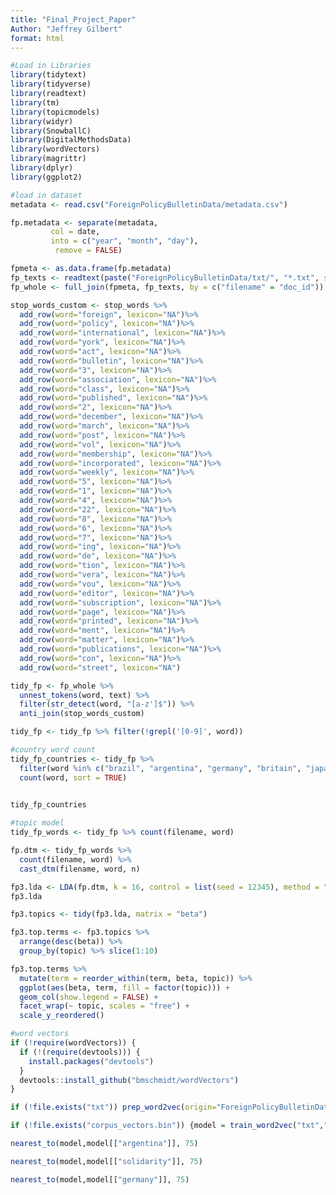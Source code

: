 ```yaml
---
title: "Final_Project_Paper"
Author: "Jeffrey Gilbert"
format: html
---
```



```r
#Load in Libraries
library(tidytext)
library(tidyverse)
library(readtext)
library(tm)
library(topicmodels)
library(widyr)
library(SnowballC)
library(DigitalMethodsData)
library(wordVectors)
library(magrittr)
library(dplyr)
library(ggplot2)
```

```r
#load in dataset
metadata <- read.csv("ForeignPolicyBulletinData/metadata.csv")

fp.metadata <- separate(metadata,
         col = date,
         into = c("year", "month", "day"),
          remove = FALSE)

fpmeta <- as.data.frame(fp.metadata)
fp_texts <- readtext(paste("ForeignPolicyBulletinData/txt/", "*.txt", sep=""))
fp_whole <- full_join(fpmeta, fp_texts, by = c("filename" = "doc_id")) %>% as_tibble() 

stop_words_custom <- stop_words %>% 
  add_row(word="foreign", lexicon="NA")%>%
  add_row(word="policy", lexicon="NA")%>%
  add_row(word="international", lexicon="NA")%>%
  add_row(word="york", lexicon="NA")%>%
  add_row(word="act", lexicon="NA")%>%
  add_row(word="bulletin", lexicon="NA")%>%
  add_row(word="3", lexicon="NA")%>%
  add_row(word="association", lexicon="NA")%>%
  add_row(word="class", lexicon="NA")%>%
  add_row(word="published", lexicon="NA")%>%
  add_row(word="2", lexicon="NA")%>%
  add_row(word="december", lexicon="NA")%>%
  add_row(word="march", lexicon="NA")%>%
  add_row(word="post", lexicon="NA")%>%
  add_row(word="vol", lexicon="NA")%>%
  add_row(word="membership", lexicon="NA")%>%
  add_row(word="incorporated", lexicon="NA")%>%
  add_row(word="weekly", lexicon="NA")%>%
  add_row(word="5", lexicon="NA")%>%
  add_row(word="1", lexicon="NA")%>%
  add_row(word="4", lexicon="NA")%>%
  add_row(word="22", lexicon="NA")%>%
  add_row(word="8", lexicon="NA")%>%
  add_row(word="6", lexicon="NA")%>%
  add_row(word="7", lexicon="NA")%>%
  add_row(word="ing", lexicon="NA")%>%
  add_row(word="de", lexicon="NA")%>%
  add_row(word="tion", lexicon="NA")%>%
  add_row(word="vera", lexicon="NA")%>%
  add_row(word="vou", lexicon="NA")%>%
  add_row(word="editor", lexicon="NA")%>%
  add_row(word="subscription", lexicon="NA")%>%
  add_row(word="page", lexicon="NA")%>%
  add_row(word="printed", lexicon="NA")%>%
  add_row(word="ment", lexicon="NA")%>%
  add_row(word="matter", lexicon="NA")%>%
  add_row(word="publications", lexicon="NA")%>%
  add_row(word="con", lexicon="NA")%>%
  add_row(word="street", lexicon="NA")

tidy_fp <- fp_whole %>%
  unnest_tokens(word, text) %>% 
  filter(str_detect(word, "[a-z']$")) %>% 
  anti_join(stop_words_custom)

tidy_fp <- tidy_fp %>% filter(!grepl('[0-9]', word))
```


```r
#country word count
tidy_fp_countries <- tidy_fp %>% 
  filter(word %in% c("brazil", "argentina", "germany", "britain", "japan", "mexico", "soviet", "russia", "america", "chile", "venezuela")) %>% 
  count(word, sort = TRUE)
 

tidy_fp_countries
```

```r
#topic model
tidy_fp_words <- tidy_fp %>% count(filename, word)

fp.dtm <- tidy_fp_words %>% 
  count(filename, word) %>% 
  cast_dtm(filename, word, n)

fp3.lda <- LDA(fp.dtm, k = 16, control = list(seed = 12345), method = "Gibbs", alpha = 0.5)
fp3.lda

fp3.topics <- tidy(fp3.lda, matrix = "beta")

fp3.top.terms <- fp3.topics %>%
  arrange(desc(beta)) %>% 
  group_by(topic) %>% slice(1:10)

fp3.top.terms %>%
  mutate(term = reorder_within(term, beta, topic)) %>%
  ggplot(aes(beta, term, fill = factor(topic))) +
  geom_col(show.legend = FALSE) +
  facet_wrap(~ topic, scales = "free") +
  scale_y_reordered()
```


```r
#word vectors
if (!require(wordVectors)) {
  if (!(require(devtools))) {
    install.packages("devtools")
  }
  devtools::install_github("bmschmidt/wordVectors")
}

if (!file.exists("txt")) prep_word2vec(origin="ForeignPolicyBulletinData", destination="txt", lowercase=T, bundle_ngrams=1)

if (!file.exists("corpus_vectors.bin")) {model = train_word2vec("txt","corpus_vectors.bin",vectors=200, threads=5, window=12, iter=5, negative_samples=0)} else model = read.vectors("corpus_vectors.bin")
```

```r
nearest_to(model,model[["argentina"]], 75)
```

```r
nearest_to(model,model[["solidarity"]], 75)
```

```r
nearest_to(model,model[["germany"]], 75)
```



